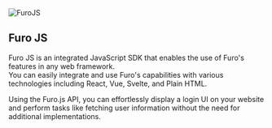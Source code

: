 <img noZoom src="/images/furo-js.png" alt="FuroJS" />

## Furo JS

Furo JS is an integrated JavaScript SDK that enables the use of Furo's features in any web framework.<br/>
You can easily integrate and use Furo's capabilities with various technologies including React, Vue, Svelte, and Plain HTML.

Using the Furo.js API, you can effortlessly display a login UI on your website and perform tasks like fetching user information without the need for additional implementations.
